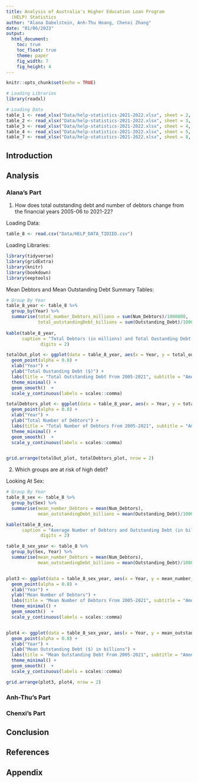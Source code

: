 ```yaml
---
title: Analysis of Australia's Higher Education Loan Program
  (HELP) Statistics
author: "Alana Dabelstein, Anh-Thu Hoang, Chenxi Zhang"
date: "01/06/2023"
output: 
  html_document:
    toc: true
    toc_float: true
    theme: paper
    fig_width: 7
    fig_height: 4
---
```


```r
knitr::opts_chunk$set(echo = TRUE)

# Loading Libraries
library(readxl)

# Loading Data
table_1 <- read_xlsx("Data/help-statistics-2021-2022.xlsx", sheet = 2, skip = 2, col_names = TRUE)
table_2 <- read_xlsx("Data/help-statistics-2021-2022.xlsx", sheet = 3, skip = 2, col_names = TRUE)
table_3 <- read_xlsx("Data/help-statistics-2021-2022.xlsx", sheet = 4, skip = 2, col_names = TRUE)
table_4 <- read_xlsx("Data/help-statistics-2021-2022.xlsx", sheet = 5, skip = 2, col_names = TRUE)
table_7 <- read_xlsx("Data/help-statistics-2021-2022.xlsx", sheet = 8, skip = 2, col_names = TRUE)
```

## Introduction

## Analysis

### Alana's Part

1. How does total outstanding debt and number of debtors change from the financial years 2005-06 to 2021-22? 

Loading Data:
```r
table_8 <- read.csv("Data/HELP_DATA_TIDIED.csv")
```

Loading Libraries:
```r
library(tidyverse)
library(gridExtra)
library(knitr)
library(bookdown)
library(eeptools)
```

Mean Debtors and Mean Outstanding Debt Summary Tables:

```r
# Group By Year 
table_8_year <- table_8 %>%
  group_by(Year) %>%
  summarise(total_number_Debtors_millions = sum(Num_Debtors)/1000000, 
            total_outstandingDebt_billions = sum(Outstanding_Debt)/1000000000)
  
kable(table_8_year, 
      caption = "Total Debtors (in millions) and Total Oustanding Debt (in billions)",
             digits = 2)
```

```r
totalOut_plot <- ggplot(data = table_8_year, aes(x = Year, y = total_outstandingDebt)) + 
  geom_point(alpha = 0.8) + 
  xlab("Year") + 
  ylab("Total Oustanding Debt ($)") + 
  labs(title = "Total Outstanding Debt From 2005-2021", subtitle = "Among All Ages and Sex") +
  theme_minimal() +  
  geom_smooth()  + 
  scale_y_continuous(labels = scales::comma)

totalDebtors_plot <- ggplot(data = table_8_year, aes(x = Year, y = total_numDebt)) + 
  geom_point(alpha = 0.8) + 
  xlab("Year") + 
  ylab("Total Number of Debtors") + 
  labs(title = "Total Number of Debtors From 2005-2021", subtitle = "Among All Ages and Sex") +
  theme_minimal() +  
  geom_smooth()  + 
  scale_y_continuous(labels = scales::comma)


grid.arrange(totalOut_plot, totalDebtors_plot, nrow = 2)
```

2. Which groups are at risk of high debt? 

Looking At Sex:

```r
# Group By Year 
table_8_sex <- table_8 %>%
  group_by(Sex) %>%
  summarise(mean_number_Debtors = mean(Num_Debtors), 
            mean_outstandingDebt_billions = mean(Outstanding_Debt)/1000000000)

kable(table_8_sex, 
      caption = "Average Number of Debtors and Outstanding Debt (in billions) from 2005-2021",
             digits = 2)
```

```r
table_8_sex_year <- table_8 %>%
  group_by(Sex, Year) %>%
  summarise(mean_number_Debtors = mean(Num_Debtors), 
            mean_outstandingDebt_billions = mean(Outstanding_Debt)/1000000000)


plot3 <- ggplot(data = table_8_sex_year, aes(x = Year, y = mean_number_Debtors, col = Sex)) + 
  geom_point(alpha = 0.8) + 
  xlab("Year") + 
  ylab("Mean Number of Debtors") + 
  labs(title = "Mean Number of Debtors From 2005-2021", subtitle = "Among All Ages") +
  theme_minimal() +  
  geom_smooth()  + 
  scale_y_continuous(labels = scales::comma)


plot4 <- ggplot(data = table_8_sex_year, aes(x = Year, y = mean_outstandingDebt_billions, col = Sex)) + 
  geom_point(alpha = 0.8) + 
  xlab("Year") + 
  ylab("Mean Outstanding Debt ($) in billions") + 
  labs(title = "Mean Outstanding Debt From 2005-2021", subtitle = "Among All Ages") +
  theme_minimal() +  
  geom_smooth()  + 
  scale_y_continuous(labels = scales::comma)

grid.arrange(plot3, plot4, nrow = 2)

```


### Anh-Thu's Part

### Chenxi's Part

## Conclusion

## References

## Appendix
